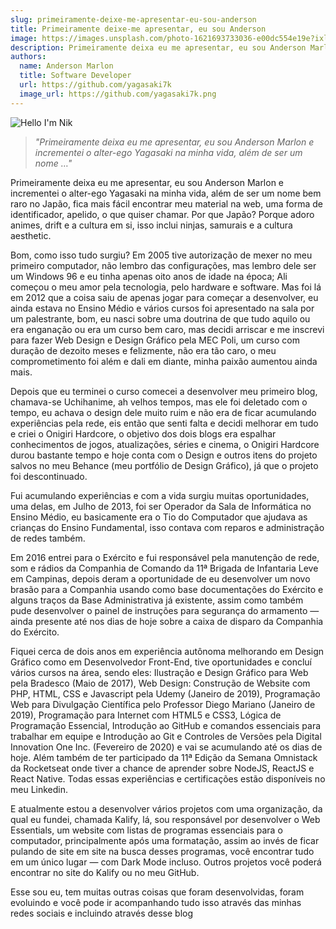```yaml
---
slug: primeiramente-deixe-me-apresentar-eu-sou-anderson
title: Primeiramente deixe-me apresentar, eu sou Anderson
image: https://images.unsplash.com/photo-1621693733036-e00dc554e19e?ixlib=rb-4.0.3&ixid=MnwxMjA3fDB8MHxwaG90by1wYWdlfHx8fGVufDB8fHx8&auto=format&fit=crop&w=811&q=80
description: Primeiramente deixa eu me apresentar, eu sou Anderson Marlon e incrementei o alter-ego Yagasaki na minha vida, além de ser um nome …
authors:
  name: Anderson Marlon
  title: Software Developer
  url: https://github.com/yagasaki7k
  image_url: https://github.com/yagasaki7k.png
---
```


![](https://images.unsplash.com/photo-1621693733036-e00dc554e19e?ixlib=rb-4.0.3&ixid=MnwxMjA3fDB8MHxwaG90by1wYWdlfHx8fGVufDB8fHx8&auto=format&fit=crop&w=811&q=80 "Hello I'm Nik")

> _"Primeiramente deixa eu me apresentar, eu sou Anderson Marlon e incrementei o alter-ego Yagasaki na minha vida, além de ser um nome …"_

Primeiramente deixa eu me apresentar, eu sou Anderson Marlon e incrementei o alter-ego Yagasaki na minha vida, além de ser um nome bem raro no Japão, fica mais fácil encontrar meu material na web, uma forma de identificador, apelido, o que quiser chamar. Por que Japão? Porque adoro animes, drift e a cultura em si, isso inclui ninjas, samurais e a cultura aesthetic.

Bom, como isso tudo surgiu? Em 2005 tive autorização de mexer no meu primeiro computador, não lembro das configurações, mas lembro dele ser um Windows 96 e eu tinha apenas oito anos de idade na época; Ali começou o meu amor pela tecnologia, pelo hardware e software. Mas foi lá em 2012 que a coisa saiu de apenas jogar para começar a desenvolver, eu ainda estava no Ensino Médio e vários cursos foi apresentado na sala por um palestrante, bom, eu nasci sobre uma doutrina de que tudo aquilo ou era enganação ou era um curso bem caro, mas decidi arriscar e me inscrevi para fazer Web Design e Design Gráfico pela MEC Poli, um curso com duração de dezoito meses e felizmente, não era tão caro, o meu comprometimento foi além e dali em diante, minha paixão aumentou ainda mais.

Depois que eu terminei o curso comecei a desenvolver meu primeiro blog, chamava-se Uchihanime, ah velhos tempos, mas ele foi deletado com o tempo, eu achava o design dele muito ruim e não era de ficar acumulando experiências pela rede, eis então que senti falta e decidi melhorar em tudo e criei o Onigiri Hardcore, o objetivo dos dois blogs era espalhar conhecimentos de jogos, atualizações, séries e cinema, o Onigiri Hardcore durou bastante tempo e hoje conta com o Design e outros itens do projeto salvos no meu Behance (meu portfólio de Design Gráfico), já que o projeto foi descontinuado.

Fui acumulando experiências e com a vida surgiu muitas oportunidades, uma delas, em Julho de 2013, foi ser Operador da Sala de Informática no Ensino Médio, eu basicamente era o Tio do Computador que ajudava as crianças do Ensino Fundamental, isso contava com reparos e administração de redes também.

Em 2016 entrei para o Exército e fui responsável pela manutenção de rede, som e rádios da Companhia de Comando da 11ª Brigada de Infantaria Leve em Campinas, depois deram a oportunidade de eu desenvolver um novo brasão para a Companhia usando como base documentações do Exército e alguns traços da Base Administrativa já existente, assim como também pude desenvolver o painel de instruções para segurança do armamento — ainda presente até nos dias de hoje sobre a caixa de disparo da Companhia do Exército.

Fiquei cerca de dois anos em experiência autônoma melhorando em Design Gráfico como em Desenvolvedor Front-End, tive oportunidades e concluí vários cursos na área, sendo eles: Ilustração e Design Gráfico para Web pela Bradesco (Maio de 2017), Web Design: Construção de Website com PHP, HTML, CSS e Javascript pela Udemy (Janeiro de 2019), Programação Web para Divulgação Científica pelo Professor Diego Mariano (Janeiro de 2019), Programação para Internet com HTML5 e CSS3, Lógica de Programação Essencial, Introdução ao GitHub e comandos essenciais para trabalhar em equipe e Introdução ao Git e Controles de Versões pela Digital Innovation One Inc. (Fevereiro de 2020) e vai se acumulando até os dias de hoje. Além também de ter participado da 11ª Edição da Semana Omnistack da Rocketseat onde tiver a chance de aprender sobre NodeJS, ReactJS e React Native. Todas essas experiências e certificações estão disponíveis no meu Linkedin.

E atualmente estou a desenvolver vários projetos com uma organização, da qual eu fundei, chamada Kalify, lá, sou responsável por desenvolver o Web Essentials, um website com listas de programas essenciais para o computador, principalmente após uma formatação, assim ao invés de ficar pulando de site em site na busca desses programas, você encontrar tudo em um único lugar — com Dark Mode incluso. Outros projetos você poderá encontrar no site do Kalify ou no meu GitHub.

Esse sou eu, tem muitas outras coisas que foram desenvolvidas, foram evoluindo e você pode ir acompanhando tudo isso através das minhas redes sociais e incluindo através desse blog
